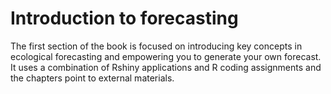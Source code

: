 # Introduction to forecasting

The first section of the book is focused on introducing key concepts in ecological forecasting and empowering you to generate your own forecast. It uses a combination of Rshiny applications and R coding assignments and the chapters point to external materials. 
